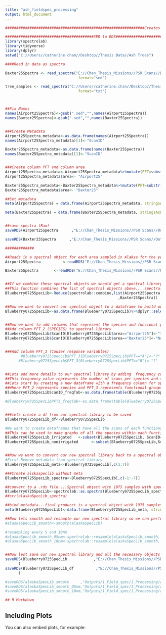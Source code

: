 ```yaml
---
title: "ash_fieldspec_processing"
output: html_document
---
```


```r
###############################################################Creates a A spectral library object of all the scans collected in Alaksa in 2018 and 2019########################################################

########################################SED to RDS####################################
library(spectrolab)
library(tidyverse)
library(dplyr)
setwd("C://Users//catherine.chan//Desktop//Thesis Data//Ash Trees")

####Read in data as spectra

Baxter25Spectra <- read_spectra("E://Chan_Thesis_Missions//PSR Scans//Blueberries_7_25_2019//Baxter",
                                 format="sed")

tree_samples <- read_spectra("C://Users//catherine.chan//Desktop//Thesis Data//Ash Trees//Exports//Atkinson",
                                 format="txt")



##Fix Names 
names(Airport25Spectra)<-gsub(".sed","",names(Airport25Spectra))
names(Baxter25Spectra)<-gsub(".sed","",names(Baxter25Spectra))


###Create Metadata
Airport25Spectra_metadata<-as.data.frame(names(Airport25Spectra))
names(Airport25Spectra_metadata)[1]<-"ScanID"

Baxter25Spectra_metadata<-as.data.frame(names(Baxter25Spectra))
names(Baxter25Spectra_metadata)[1]<-"ScanID"


###Create column PFT and column area
Airport25Spectra_metadata<-Airport25Spectra_metadata%>%mutate(PFT=substr(Airport25Spectra_metadata$ScanID,start = 1,stop = 6))
Airport25Spectra_metadata$area<- "Airport25"

Baxter25Spectra_metadata<-Baxter25Spectra_metadata%>%mutate(PFT=substr(Baxter25Spectra_metadata$ScanID,start = 1,stop = 6))
Baxter25Spectra_metadata$area<- "Baxter25"

##Set metadata
meta(Airport25Spectra) = data.frame(Airport25Spectra_metadata, stringsAsFactors = FALSE)

meta(Baxter25Spectra) = data.frame(Baxter25Spectra_metadata, stringsAsFactors = FALSE)


##save spectra (Raw)
saveRDS(Airport25Spectra      ,"E://Chan_Thesis_Missions//PSR Scans//Outputs//0725//Airport25Spectra.rds"      )

saveRDS(Baxter25Spectra      ,"E://Chan_Thesis_Missions//PSR Scans//Outputs//0725//Baxter25Spectra.rds"      )

#############

##Reads in a spectral object for each area sampled in Alaksa for the years 2018-2019...all object have bands from 350:2500nm and metadata being ScanaID,PFT and Area
Airport25Spectra          <-readRDS("E://Chan_Thesis_Missions//PSR Scans//Outputs//0725//Airport25Spectra.rds"       )##SPECTRAL OBJECT WITH 41 SAMPLES

Baxter25Spectra       <-readRDS("E://Chan_Thesis_Missions//PSR Scans//Outputs//0725//Baxter25Spectra.rds"       )##SPECTRAL OBJECT WITH 46 SAMPLES


##If we combine these spectral objects we should get a spectral library of 1985 samples
##This function combines the list of spectral objects above....spectral object with 1985 samples, bands from 350:2500nm and metadata being ScanaID,PFT and Area
Blueberry0725SpecLib<-Reduce(spectrolab::combine,list(Airport25Spectra          
                                                   ,Baxter25Spectra))

##Now we want to convert our spectral object to a dataframe to build our spectral library...dataframe with 1985 rows and 2154 cols
Blueberry0725SpecLib<-as.data.frame(Blueberry0725SpecLib)%>%dplyr::select(-sample_name)


##Now we want to add columns that represent the species and funcional groups, PFT_2 and PFT_3 respectively. 
##Add column PFT_2 (SPECIES) to spectral library
Blueberry0725SpecLib$ScanID[Blueberry0725SpecLib$area=="Airport25"]<-"Irrigated"
Blueberry0725SpecLib$ScanID[Blueberry0725SpecLib$area=="Baxter25"]<-"Non-Irrigated"


###Add column PFT_3 (Couser response variables)
       #Blueberry0725SpecLib$PFT_3[Blueberry0725SpecLib$PFT=="A"]<-"?"
      #Blueberry0725SpecLib$PFT_3[Blueberry0725SpecLib$PFT=="B"]<-"?"


##Lets add more details to our spectral library by adding  frequency columns
##This frequency value represents the number of scans per species and the number of scans per functional group
##Lets start by creating a new dataframe with a frequency column for species and one for functional group
##Where PFT_2 represents species and PFT_3 represents functional groups
Blueberry0725SpecLibScanID_freqTab<-as.data.frame(table(Blueberry0725SpecLib$ScanID))##SPECIES FREQ TABLE

#Blueberry0725SpecLibPFT3_freqTab<-as.data.frame(table(Blueberry0725SpecLib$))##Func Group FREQ TABLE


###lets create a df from our spectral library to be saved
Blueberry0725SpecLib_df<-Blueberry0725SpecLib

#We want to create dataframes that have all the scans of each functional groups
##This can be used to make graphs of all the species within each functional group
Blueberry0725SpecLib_Irrigated   <-subset(Blueberry0725SpecLib, ScanID=="Irrigated")
Blueberry0725SpecLib_nonirrigated      <-subset(Blueberry0725SpecLib,ScanID=="Non-Irrigated")


##Now we want to convert our new spectral library back to a spectral object to be saved
#First Remove metadata from spectral library
Blueberry0725SpecLib_meta<-Blueberry0725SpecLib[,c(1:7)]

###Create alskaspeclib without meta
Blueberry0725SpecLib_spectra<-Blueberry0725SpecLib[,c(-1:-7)]

##convert to a .rds file....Spectral object with 1975 samples with spectral range of 350-2500nm
Blueberry0725SpecLib<-spectrolab::as.spectra(Blueberry0725SpecLib_spectra)
##str(alaskaSpecLib_spectra)

##bind metadata...final producct is a spectral object with 1975 samples with spectral range of 350-2500nm and  6 variables being metadata
meta(Blueberry0725SpecLib)<-data.frame(Blueberry0725SpecLib_meta, stringsAsFactors = FALSE)

##Now lets smooth and resample our new spectral library so we can perform other analysis later
#alaskaSpecLib_smooth<-smooth(alaskaSpecLib)

#resampling every 5 and 10nm
#alaskaSpecLib_smooth_05nm<-spectrolab::resample(alaskaSpecLib_smooth, seq (350,2500,5 ))
#alaskaSpecLib_smooth_10nm<-spectrolab::resample(alaskaSpecLib_smooth, seq (350,2500,10))


##Now lest save our new spectral library and all the necessary objects that were created
saveRDS(Blueberry0725SpecLib            ,"E://Chan_Thesis_Missions//PSR Scans//Outputs//0725//Blueberry0725SpecLib.rds"
      )
saveRDS(Blueberry0725SpecLib_df          ,"E://Chan_Thesis_Missions//PSR Scans//Outputs//0725//Blueberry0725SpecLib_df.csv"
      )

#saveRDS(alaskaSpecLib_smooth     ,"Outputs/1_Field_spec/1_Processing/alaskaSpecLib_smooth.rds"     )
#saveRDS(alaskaSpecLib_smooth_05nm,"Outputs/1_Field_spec/1_Processing/alaskaSpecLib_smooth_05nm.rds")
#saveRDS(alaskaSpecLib_smooth_10nm,"Outputs/1_Field_spec/1_Processing/alaskaSpecLib_smooth_10nm.rds")```

## R Markdown


```

## Including Plots

You can also embed plots, for example:



